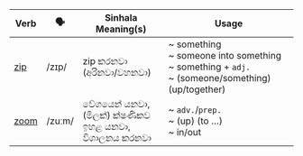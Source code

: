 | Verb                                                | 🗣️     | Sinhala Meaning(s)                                            | Usage                                                                                                     |
| --------------------------------------------------- | ------ | ------------------------------------------------------------- | --------------------------------------------------------------------------------------------------------- |
| <a href="/essential-verbs/z/examples#zip">zip</a>   | /zɪp/  | zip කරනවා (අරිනවා/වහනවා)                                      | ~ something<br/>~ someone into something<br/>~ something + `adj.`<br/>~ (someone/something) (up/together) |
| <a href="/essential-verbs/z/examples#zoom">zoom</a> | /zuːm/ | වේගයෙන් යනවා,<br/>(මිලක්) ක්ෂණිකව ඉහළ යනවා,<br/>විශාලනය කරනවා | ~ `adv.`/`prep.`<br/>~ (up) (to …)<br/>~ in/out                                                           |
